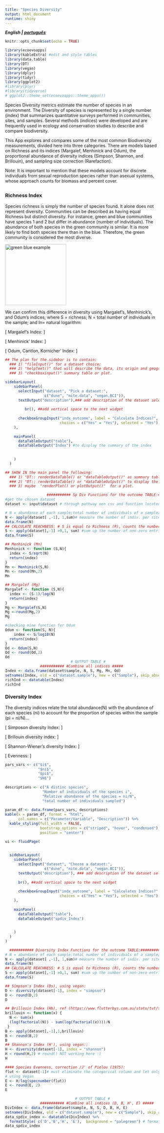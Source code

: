 ```yaml
---
title: "Species Diversity"
output: html_document
runtime: shiny
---
```

***English | [português](https://ecoevoapps.shinyapps.io/species_div_indices_pt/) ***

```r
knitr::opts_chunk$set(echo = TRUE)

library(ecoevoapps)
library(kableExtra) #edit and style tables
library(data.table)
library(DT)
library(vegan)
library(dplyr)
library(tidyr)
library(ggplot2)
#library(plyr)
#library(tidyverse)
# ggplot2::theme_set(ecoevoapps::theme_apps())
```

Species Diversity metrics estimate the number of species in an environment. The Diversity of species is represented by a single number (index) that summarizes quantitative surveys performed in communities, sites, and samples. Several methods (indices) were developed and are frequently used in ecology and conservation studies to describe and compare biodiversity. 

This App explores and compares some of the most common Biodiversity measurements, divided here into three categories. There are models based on Richness and its indices (Margalef, Menhinick and Odum), the proportional abundance of diversity indices (Simpson, Shannon, and Brillouin), and sampling size correction (Rarefaction). 

Note: It is important to mention that these models account for discrete individuals from sexual reproduction species rather than asexual systems, whose approach counts for biomass and percent cover. 



##  {.tabset}

### Richness Index

Species richness is simply the number of species found. It alone does not represent diversity. Communities can be described as having equal Richness but distinct diversity. For instance, green and blue communities have species 1 and 2 but differ in abundance (number of individuals). The abundance of both species in the green community is similar. It is more likely to find both species there than in the blue. Therefore, the green community is considered the most diverse.

<img src="SpDiv_ApProject/www/comm_green_blue.png" alt="green blue example" style="height: 200px; width:200px;"/>

We can confirm this difference in diversity using Margalef’s, Menhinick’s, and Odum’s indices, where S = richness; N =  total number of individuals in the sample; and In=  natural logarithm: 

\[
Margalef's Index:
\begin {align}
Mg &=\frac{(S-1)}{lnN}
\end {align}
\]

\[
Menhinick' Index:
\begin {align}
Mn &=\frac{S}{\sqrt{N}}
\end {align}
\]

\[
Odum, Cantlon, Kornicher' Index:
\begin {align}
Od &=\frac{S}{logN}
\end {align}
\]


```r
## The plan for the sidebar is to contain: 
  ### 1) "fileInput()" for a dataset choice; 
  ### 2) "helpText()" that will describe the data, its origin and geographic info; The descriptive stat 
  ### 3) "checkboxinput()" summary table or plot. 

sidebarLayout(
    sidebarPanel(
      selectInput("dataset", "Pick a dataset:", 
                  c("dune", "mite.data", "vegan.BCI")),
      textOutput("description"),### add description of the dataset selected into the side panel instead of the mainPanel
     
         br(), ##add vertical space to the next widget 
      
      checkboxGroupInput("indx_outcome", label = "Calculate Indices?", ##choose to display the summary of the index
                         choices = c("Yes" = "Yes"), selected = "Yes")
    ), 
    
    mainPanel(
      dataTableOutput("table"),
      dataTableOutput("Index") #to display the summary of the index
      
    
    )
  )

## SHOW IN the main panel the following: 
  ### 1) "DT:: renderDataTable() or "dataTableOutput()" as summary table of the Indices values also includes Abundance (N) and richness of each sample(site/row)
  ### 2) "DT:: renderDataTable() or "dataTableOutput()" to display the data chosen 
  ### 3) maybe  "renderPlot() or plotOutput()"  for a plot.

                   ########### Sp Div Functions for the outcome TABLE:####################
#get the chosen dataset
dataset <- input$dataset # through pathway oen csv and function located file "ind.R"

# N = abundance of each sample;total number of individuals of a sample/site
N <- apply(dataset[ ,-1], 1,sum)# measure the number of indiv. per sites (sample)
data.frame(N)
## CALCULATE REACHNESS: # S is equal to Richness (R), counts the number of species recorded per site
S <- apply(dataset[,-1] >0,1, sum) #sum up the number of non-zero entries per row (1)
data.frame(S)

## Menhinick (Mn)
Menhinick <- function (S,N){
  index <- S/sqrt(N)
  return(index)
}
Mn <- Menhinick(S,N) 
Mn <- round(Mn,2)
Mn

## Margalef (Mg)
Margalef <- function (S,N){
  index <- (S-1)/log(N)
  return(index)
}
Mg <- Margalef(S,N)
Mg <-round(Mg,2)
Mg

#checking mine function for Odum
Odum <- function(S, N){
    index <- S/log10(N)
  return(index)
}
Od <- Odum(S,N)
Od <- round(Od,2)
Od
                              # OUTPUT TABLE #
                ########### #Combine all indices #####
Index <- data.frame(dataset$sample, N, S, Mg, Mn, Od)
setnames(Index, old = c("dataset.sample"), new = c("Sample"), skip_absent = TRUE) #change the name of the column "sample"
richInd <- datatable(Index)
richInd
```


### Diversity Index
 
The diversity indices relate the total abundance(N) with the abundance of each species (ni) to account for the proportion of species within the sample (pi = ni/N)...

\[
Simposon diversity Index:
\begin {align}
D &=\sum_{i=1}^{S}\left(\frac{n_i(n_i-1)}{N(N-1)}\right)
\end {align}
\]

\[
Brillouin diversity index:
\begin {align}
B = \frac{ln(N!) - \sum_{i=1}^{S}ln(n_i)!}{N}
\end {align}
\]

\[
Shannon-Wiener's diversity Index:
\begin {align}
H' &= - \sum_{i=1}^{S}\left(\frac{n_i}{N}ln\frac{n_i}{N}\right)
\end {align}
\]

\[
Evenness:
\begin {align}
E &= \frac{H'}{lnN}
\end {align}
\]

```r
pars_vars <- c("$i$", 
               "$ni$", 
               "$pi$", 
               "$N$") 
               
descriptions <- c("A distinc species",
                 "Number of individuals of the species i",
                 "Relative abundance of the species = ni/N",
                 "total number of individuals sampled")
                 
param_df <- data.frame(pars_vars, descriptions)
kable(x = param_df, format = "html", 
      col.names = c("Parameter/Variable", "Description")) %>%
  kable_styling(full_width = FALSE, 
                bootstrap_options = c("striped", "hover", "condensed"),
                position = "center")
```

```r
ui <- fluidPage(
  
  
  sidebarLayout(
    sidebarPanel(
      selectInput("dataset", "Choose a dataset:", 
                  c("dune", "mite.data", "vegan.BCI")),
      textOutput("description"), ### add description of the dataset selected into the side panel instead of the mainPanel
      
      br(), ##add vertical space to the next widget 
      
      checkboxGroupInput("indx_outcome", label = "Calculates Indices?", ##choose to display the summary of the index
                         choices = c("Yes" = "Yes"), selected = "Yes")
    ), 
    
    mainPanel(
      dataTableOutput("table"),
      dataTableOutput("spdiv_Index") 
      
      
    )
  )
)

  ########### Diversity Index Functions for the outcome TABLE:####################
# N = abundance of each sample;total number of individuals of a sample/site
N <- apply(dataset[ ,-1], 1,sum)# measure the number of indiv. per sites (sample)
data.frame(N)
## CALCULATE REACHNESS: # S is equal to Richness (R), counts the number of species recorded per site
S <- apply(dataset[,-1] >0,1, sum) #sum up the number of non-zero entries per row (1)
data.frame(S)

## Simpson's Index (Ds), using vegan:
D <- diversity(dataset[-1], index = "simpson")
D <- round(D,2)
D

## Brillouin Index (Hb), ref (https://www.flutterbys.com.au/stats/tut/tut13.2.html):
brillouin <- function(x) {
  N <- sum(x)
  (log(factorial(N)) - sum(log(factorial(x))))/N
 }
B <- apply(dataset[,-1],1,brillouin)
B <- round(B,2)
B
## Shannon's Index (H'), using vegan::
H <- diversity(dataset[-1], index = "shannon")
H < round(H,2) # round() NOT working here :(
H

#### Species Evenness, correction /J' of Pielou (1975):
flut <- dataset[-1]# must eliminate the categorical column and let only the numeric values
# using Vegan
E <- H/log(specnumber(flut))
E <- round(E, 2)
E

                                # OUTPUT TABLE #
                ########### #Combine all indices (D, B, H', E) #####
DivIndex <- data.frame(dataset$sample, N, S, D, B, H, E)
setnames(DivIndex, old = c("dataset.sample"), new = c("Sample"), skip_absent = TRUE) #change the name of the column "sample"
data_spdiv_index <- datatable(DivIndex) %>%
  formatStyle( c('D','B','H', 'E'),  background = "palegreen") # formatting table style
data_spdiv_index

```

